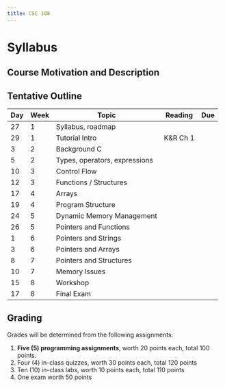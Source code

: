 ```yaml
---
title: CSC 108
---
```


# Syllabus

## Course Motivation and Description

## Tentative Outline

| Day | Week | Topic                         | Reading  | Due |
|-----|------|-------------------------------|----------|-----|
| 27  | 1    | Syllabus, roadmap             |          |     |
| 29  | 1    | Tutorial Intro                | K&R Ch 1 |     |
| 3   | 2    | Background C                  |          |     |
| 5   | 2    | Types, operators, expressions |          |     |
| 10  | 3    | Control Flow                  |          |     |
| 12  | 3    | Functions / Structures        |          |     |
| 17  | 4    | Arrays                        |          |     |
| 19  | 4    | Program Structure             |          |     |
| 24  | 5    | Dynamic Memory Management     |          |     |
| 26  | 5    | Pointers and Functions        |          |     |
| 1   | 6    | Pointers and Strings          |          |     |
| 3   | 6    | Pointers and Arrays           |          |     |
| 8   | 7    | Pointers and Structures       |          |     |
| 10  | 7    | Memory Issues                 |          |     |
| 15  | 8    | Workshop                      |          |     |
| 17  | 8    | Final Exam                    |          |     |

## Grading

Grades will be determined from the following assignments:

1.  **Five (5) programming assignments**, worth 20 points each, total 100 points.
2.  Four (4) in-class quizzes, worth 30 points each, total 120 points
3.  Ten (10) in-class labs, worth 10 points each, total 110 points
4.  One exam worth 50 points
